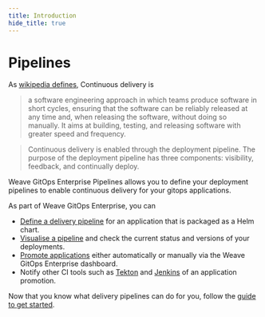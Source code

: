 ```yaml
---
title: Introduction
hide_title: true
---
```



# Pipelines <TierLabel tiers="Enterprise" />

<AlphaWarning/>

As [wikipedia defines](https://en.wikipedia.org/wiki/Continuous_delivery), Continuous delivery is

>a software engineering approach in which teams produce software in short cycles,
>ensuring that the software can be reliably released at any time and, when releasing the software, without doing so manually.
>It aims at building, testing, and releasing software with greater speed and frequency.

>Continuous delivery is enabled through the deployment pipeline.
>The purpose of the deployment pipeline has three components: visibility, feedback, and continually deploy.

Weave GitOps Enterprise Pipelines allows you to define your deployment pipelines to enable continuous delivery for
your gitops applications.

As part of Weave GitOps Enterprise, you can

- [Define a delivery pipeline](../getting-started/#define-a-pipeline) for an application that is packaged as a Helm chart.
- [Visualise a pipeline](../getting-started/#view-pipeline-list) and check the current status and versions of your deployments.
- [Promote applications](../promoting-applications) either automatically or manually via the Weave GitOps Enterprise dashboard.
- Notify other CI tools such as [Tekton](../pipelines-with-tekton) and [Jenkins](../pipelines-with-jenkins) of an application promotion.


Now that you know what delivery pipelines can do for you, follow the [guide to get started](../getting-started).
